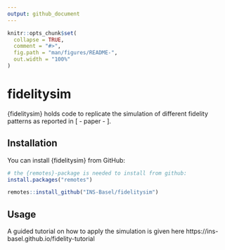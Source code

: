 ```yaml
---
output: github_document
---
```


<!-- README.md is generated from README.Rmd. Please edit that file -->

```r
knitr::opts_chunk$set(
  collapse = TRUE,
  comment = "#>",
  fig.path = "man/figures/README-",
  out.width = "100%"
)
```

# fidelitysim

<!-- badges: start -->
<!-- badges: end -->

{fidelitysim} holds code to replicate the simulation of different fidelity patterns 
as reported in [ - paper - ]. 

## Installation

You can install {fidelitysim} from GitHub:

``` r
# the {remotes}-package is needed to install from github: 
install.packages("remotes")

remotes::install_github("INS-Basel/fidelitysim")
```

## Usage

A guided tutorial on how to apply the simulation is given here https://ins-basel.github.io/fidelity-tutorial
